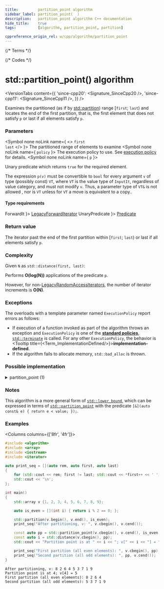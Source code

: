 ```yaml
---
title:         partition_point algorithm
sidebar_label: partition_point(  )
description:   partition_point algorithm C++ documentation
hide_title:    true
tags:          [algorithm, partition_point, partition]

cppreference_origin_rel: w/cpp/algorithm/partition_point
---
```



{/* Terms */}


{/* Codes */}


# std::partition_point() algorithm

<VersionTabs content={{
  'since-cpp20': <Signature_SinceCpp20 />,
  'since-cpp11': <Signature_SinceCpp11 />,
}} />

Examines the partitioned (as if by [std::partition](/docs/std/algo/ordinary/partition)) range [`first`; `last`) and locates the end of the first partition, that is, the first element that does not satisfy `p` or last if all elements satisfy `p`.

### Parameters

<SymbolTable>

  <Symbol none noLink name={ <> <code>first</code> <br/> <code>last</code> </> }>
    The partitioned range of elements to examine
  </Symbol>
  <Symbol none noLink name={ <code>policy</code> }>
    The execution policy to use. See <a href="#">execution policy</a> for details.
  </Symbol>
  <Symbol none noLink name={ <code>p</code> }>

Unary predicate which returns `true` for the required element.

The expression `p(v)` must be convertible to `bool` for every argument `v` of type (possibly const) `VT`, where `VT` is the value type of `InputIt`, regardless of value category, and must not modify `v`. Thus, a parameter type of `VT&` is not allowed <Since v='cpp11'>, nor is <code>VT</code> unless for <code>VT</code> a move is equivalent to a copy.</Since>.


  </Symbol>

</SymbolTable>

#### Type requirements

<SymbolTable>
  <Symbol none noLink name={ <code>ForwardIt</code> }>
    <a href="/docs/named_req/LegacyForwardIterator">LegacyForwardIterator</a>
  </Symbol>
  <Symbol none noLink name={ <code>UnaryPredicate</code> }>
    <a href="/docs/named_req/Predicate">Predicate</a>
  </Symbol>
</SymbolTable>

### Return value

The iterator past the end of the first partition within [`first`; `last`) or last if all elements satisfy `p`.

### Complexity

Given `N` as `std::distance(first, last)`:

Performs **O(log(N))** applications of the predicate `p`.

However, for non-[LegacyRandomAccessIterators](/docs/named_req/LegacyRandomAccessIterators), the number of iterator increments is **O(N)**.

### Exceptions

The overloads with a template parameter named `ExecutionPolicy` report errors as follows:
- If execution of a function invoked as part of the algorithm throws an exception and `ExecutionPolicy` is one of the [**standard policies**](#), [`std::terminate`](#) is called.
	For any other `ExecutionPolicy`, the behavior is <Tooltip title={<Term_ImplementationDefined/>}>**implementation-defined**</Tooltip>.
- If the algorithm fails to allocate memory, `std::bad_alloc` is thrown.

### Possible implementation

<details>
<summary>partition_point (1)</summary>

```cpp
template<class ForwardIt, class UnaryPredicate>
constexpr //< since C++20
ForwardIt partition_point(ForwardIt first, ForwardIt last, UnaryPredicate p)
{
    for (auto length = std::distance(first, last); 0 < length; )
    {
        auto half = length / 2;
        auto middle = std::next(first, half);
        if (p(*middle))
        {
            first = std::next(middle);
            length -= (half + 1);
        }
        else
            length = half;
    }

    return first;
}
```

</details>

### Notes

This algorithm is a more general form of [`std::lower_bound`](/docs/std/algo/ordinary/lower_bound), which can be expressed in terms of [`std::partition_point`](#) with the predicate `[&](auto const& e) { return e < value; });`.

### Examples

<Columns columns={['8fr', '4fr']}>
<div>

```cpp title='Main.cpp' showLineNumbers
#include <algorithm>
#include <array>
#include <iostream>
#include <iterator>

auto print_seq = [](auto rem, auto first, auto last)
{
    for (std::cout << rem; first != last; std::cout << *first++ << ' ') {}
    std::cout << '\n';
};

int main()
{
    std::array v {1, 2, 3, 4, 5, 6, 7, 8, 9};

    auto is_even = [](int i) { return i % 2 == 0; };

    std::partition(v.begin(), v.end(), is_even);
    print_seq("After partitioning, v: ", v.cbegin(), v.cend());

    const auto pp = std::partition_point(v.cbegin(), v.cend(), is_even);
    const auto i = std::distance(v.cbegin(), pp);
    std::cout << "Partition point is at " << i << "; v[" << i << "] = " << *pp << '\n';

    print_seq("First partition (all even elements): ", v.cbegin(), pp);
    print_seq("Second partition (all odd elements): ", pp, v.cend());
}
```

</div>
<div>

```plaintext title="Output"
After partitioning, v: 8 2 6 4 5 3 7 1 9
Partition point is at 4; v[4] = 5
First partition (all even elements): 8 2 6 4
Second partition (all odd elements): 5 3 7 1 9
```

</div>
</Columns>
